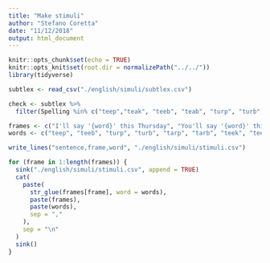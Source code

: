 ```yaml
---
title: "Make stimuli"
author: "Stefano Coretta"
date: "11/12/2018"
output: html_document
---
```


```r
knitr::opts_chunk$set(echo = TRUE)
knitr::opts_knit$set(root.dir = normalizePath("../../"))
library(tidyverse)
```

```r
subtlex <- read_csv("./english/simuli/subtlex.csv")
```

```r
check <- subtlex %>%
  filter(Spelling %in% c("teep","teak", "teeb", "teab", "turp", "turb", "terp", "terb", "tarp", "tarb", "teek", "teak", "teeg", "teag", "turk", "terk", "turg", "terg", "tark", "targ", "teepus", "teapus", "teebus", "teabus", "turpus", "turbus", "terpus", "terbus", "tarpus", "tarbus", "teekus", "teakus", "teegus", "teagus", "turkus", "terkus", "turgus", "tergus", "tarkus", "targus"))
```

```r
frames <- c("I'll say '{word}' this Thursday", "You'll say '{word}' this Monday", "She'll say '{word}' this Sunday", "We'll say '{word}' this Friday", "They'll say '{word}' this Tuesday")
words <- c("teep", "teeb", "turp", "turb", "tarp", "tarb", "teek", "teeg", "turk", "turg", "tark", "targ", "teepus", "teebus", "turpus", "turbus", "tarpus", "tarbus", "teekus", "teegus", "turkus", "turgus", "tarkus", "targus")

write_lines("sentence,frame,word", "./english/simuli/stimuli.csv")

for (frame in 1:length(frames)) {
  sink("./english/simuli/stimuli.csv", append = TRUE)
  cat(
    paste(
      str_glue(frames[frame], word = words),
      paste(frames),
      paste(words),
      sep = ","
    ),
    sep = "\n"
  )
  sink()
}
```

